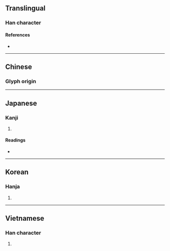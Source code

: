 {{also|卮}}
{{character info/new}}
==Translingual==

===Han character===
{{Han char|rn=49|rad=己|as=04|sn=7|four=|canj=HMAU|ids=⿸𠂋巴}}

====References====
* {{Han ref|kx=0327.040|dkj=08751|dj=0631.070|hdz=10069.270|uh=5DF5|ud=24053}}

----

==Chinese==

===Glyph origin===
{{Han etym}}
{{zh-see|卮|v}}

----

==Japanese==

===Kanji===
{{ja-kanji|grade=|rs=己04}}

# {{rfdef|ja|sort=己04}}

====Readings====
* {{ja-readings|on=[[し]] (shi)|kun=[[さかずき]] (sakazuki)}}

----

==Korean==

===Hanja===
{{ko-hanja|hangeul=치|rv=chi|mr=ch'i}}

# {{rfdef|ko|sort=己04}}

----

==Vietnamese==

===Han character===
{{vi-hantu|[[chi]]|rs=己04}}

# {{rfdef|vi|sort=己04}}